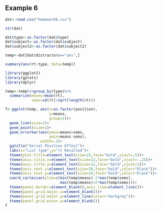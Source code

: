 ## Example 6

<!--
Set the working directory.
No Rchunk is needed to accomplish this.
-->

<!--
Read in the homework6.csv data. For each of the following steps you
should preface your R commands with some plain English explanation.
The fabricated data are supposed to approximate how people perform
in different types of visual searches. Specifically, we're 
comparing performance in feature searches (e.g. looking for a red
X among green Xs) and conjunction searches (e.g. looking for a red
X among green Xs and red Os). We're also looking at how the number
of distractors within the search display effect our data.
-->

```r
dat<-read.csv("homework6.csv")
```

<!--
Check the structure of the data and change any variables that should
be factor variables into factor variables
-->

```r
str(dat)
```

<!--
Perform a one-way between-subjects ANOVA examining for effects of 
the the number of distractors for the conjunction searches only.
Also create a line graph to help you interpret the results of your
analysis.
-->

```r
dat$type<-as.factor(dat$type)
dat$subject<-as.factor(dat$subject)
dat$subject2<-as.factor(dat$subject2)
```

<!--
Perform a one-way within subjects ANOVA on the same data you analyzed
earlier. Tip: use subject as the subjects variable for this analysis.
-->

```r
temp<-dat[dat$distractors=="yes",]
```

```r
summary(aov(rt~type, data=temp))
```

```r
library(ggplot2)
library(gplots)
library(dplyr)

temp<-temp%>%group_by(type)%>%
  summarize(means=mean(rt),
            sems=sd(rt)/sqrt(length(rt)))

f<-ggplot(temp, aes(x=as.factor(position),
                    y=means,
                    group=1))+
  geom_line(size=1)+
  geom_point(size=2)+
  geom_errorbar(aes(ymax=means+sems,
                    ymin=means-sems),
                width=.2)+
  ggtitle("Serial Position Effect")+
  labs(x="List type",y="rt Recalled")+
  theme(plot.title=element_text(size=15,face="bold",vjust=.5))+
  theme(axis.title.x=element_text(size=12,face="bold",vjust=-.25))+
  theme(axis.title.y=element_text(size=12,face="bold",vjust=1))+
  theme(axis.text.x=element_text(size=10,face="bold",color="black"))+
  theme(axis.text.y=element_text(size=10,face="bold",color="black"))+
  coord_cartesian(ylim=c(min(temp$means)-2*max(temp$sems),
                         max(temp$means)+2*max(temp$sems)))+
  theme(panel.border=element_blank(),axis.line=element_line())+
  theme(panel.grid.major.x=element_blank())+
  theme(panel.grid.major.y=element_line(color="darkgrey"))+
  theme(panel.grid.minor.y=element_blank())
f
```
<!--
Perform a between-subjects ANOVA examining for the effects of and
interactions between the number of distractors and the search type.
Make sure to interpret your results.
-->

<!--
Create a line graph and a grouped bar graph to help us interpret
the results of the previous analyses. Include error bars in your
figures.
-->

<!--
Interpret the statistical results in light of the figures.
-->


<!--
Perform a within-subjects two-way ANOVA examining for the effects
of and interactions between number of distractors and search type.
Tip: use subject as the subject's variable for this analysis.
Interpret the results of the analysis based on the statistical
results and your earlier figures.
-->



<!--
Finally conduct and interpret the results of a mixed ANOVA in which
number of distractors varies within subjects and the type of search
varies between subjects. Make sure to interpret your results. Tip:
use subject2 as your subject's variable for this analysis.
-->
